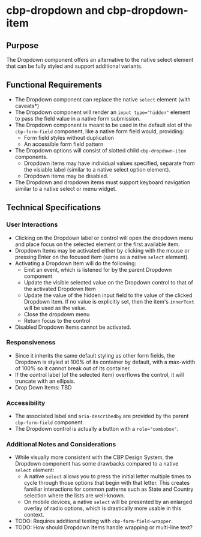 
<Meta title="Components/Dropdown/Specifications" />

# cbp-dropdown and cbp-dropdown-item

## Purpose

The Dropdown component offers an alternative to the native select element that can be fully styled and support additional variants.

## Functional Requirements

* The Dropdown component can replace the native `select` element (with caveats*)
* The Dropdown component will render an `input type="hidden"` element to pass the field value in a native form submission.
* The Dropdown component is meant to be used in the default slot of the `cbp-form-field` component, like a native form field would, providing:
  * Form field styles without duplication
  * An accessible form field pattern
* The Dropdown options will consist of slotted child `cbp-dropdown-item` components.
  * Dropdown items may have individual values specified, separate from the visiable label (similar to a native select option element).
  * Dropdown items may be disabled.
* The Dropdown and dropdown items must support keyboard navigation similar to a native select or menu widget.

## Technical Specifications

### User Interactions

* Clicking on the Dropdown label or control will open the dropdown menu and place focus on the selected element or the first available item.
* Dropdown Items may be activated either by clicking with the mouse or pressing Enter on the focused item (same as a native `select` element).
* Activating a Dropdown Item will do the following:
  * Emit an event, which is listened for by the parent Dropdown component
  * Update the visible selected value on the Dropdown control to that of the activated Dropdown Item
  * Update the value of the hidden input field to the value of the clicked Dropdown Item. If no value is explicitly set, then the item's `innerText` will be used as the value.
  * Close the dropdown menu
  * Return focus to the control
* Disabled Dropdown Items cannot be activated.

### Responsiveness

* Since it inherits the same default styling as other form fields, the Dropdown is styled at 100% of its container by default, with a max-width of 100% so it cannot break out of its container.
* If the control label (of the selected item) overflows the control, it will truncate with an ellipsis.
* Drop Down Items: TBD

### Accessibility

* The associated label and `aria-describedby` are provided by the parent `cbp-form-field` component.
* The Dropdown control is actually a button with a `role="combobox"`.

### Additional Notes and Considerations

* While visually more consistent with the CBP Design System, the Dropdown component has some drawbacks compared to a native `select` element:
  * A native `select` allows you to press the initial letter multiple times to cycle through those options that begin with that letter. This creates familiar interactions for common patterns such as State and Country selection where the lists are well-known.
  * On mobile devices, a native `select` will be presented by an enlarged overlay of radio options, which is drastically more usable in this context.
* TODO: Requires additional testing with `cbp-form-field-wrapper`.
* TODO: How should Dropdown Items handle wrapping or multi-line text?
